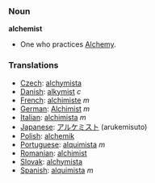 === Noun ===

'''alchemist'''

* One who practices [[Alchemy]].

===Translations===

*[[Czech]]: [[alchymista]]
*[[Danish]]: [[alkymist]] ''c''
*[[French]]: [[alchimiste]] ''m''
*[[German]]: [[Alchimist]] ''m''
*[[Italian]]: [[alchimista]] ''m''
*[[Japanese]]: [[アルケミスト]] (arukemisuto)
*[[Polish]]: [[alchemik]]
*[[Portuguese]]: [[alquimista]] ''m''
*[[Romanian]]: [[alchimist]]
*[[Slovak]]: [[alchymista]]
*[[Spanish]]: [[alquimista]] ''m''